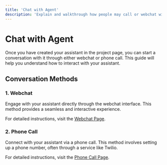```yaml
---
title: 'Chat with Agent'
description: 'Explain and walkthrough how people may call or webchat with their assistant - explain the UI etc'
---
```


# Chat with Agent

Once you have created your assistant in the project page, you can start a conversation with it through either webchat or phone call. This guide will help you understand how to interact with your assistant.

## Conversation Methods

### 1. Webchat
Engage with your assistant directly through the webchat interface. This method provides a seamless and interactive experience.

For detailed instructions, visit the [Webchat Page](./webchat).

### 2. Phone Call
Connect with your assistant via a phone call. This method involves setting up a phone number, often through a service like Twilio.

For detailed instructions, visit the [Phone Call Page](./phone-call).
